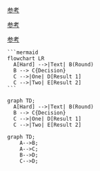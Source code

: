 
[参考](https://zhuanlan.zhihu.com/p/610245236)

[参考](https://blog.csdn.net/weixin_44386939/article/details/122465269)

[参考](https://blog.csdn.net/qq_41581588/article/details/129831530)

````
```mermaid
flowchart LR
  A[Hard] -->|Text| B(Round)
  B --> C{Decision}
  C -->|One| D[Result 1]
  C -->|Two| E[Result 2]
```
````

```mermaid
graph TD;
  A[Hard] -->|Text| B(Round)
  B --> C{Decision}
  C -->|One| D[Result 1]
  C -->|Two| E[Result 2]
```

```mermaid
graph TD;
    A-->B;
    A-->C;
    B-->D;
    C-->D;
```